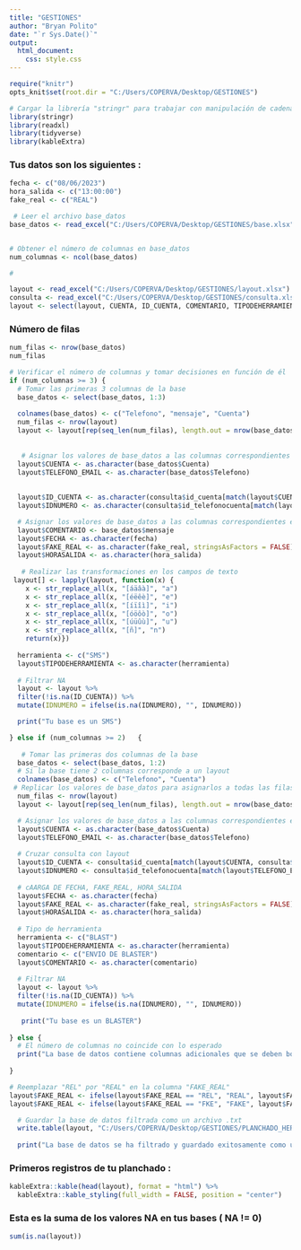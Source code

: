 ```yaml
---
title: "GESTIONES"
author: "Bryan Polito"
date: "`r Sys.Date()`"
output:
  html_document:
    css: style.css
---
```


```r
require("knitr")
opts_knit$set(root.dir = "C:/Users/COPERVA/Desktop/GESTIONES")
```

```r
# Cargar la librería "stringr" para trabajar con manipulación de cadenas
library(stringr)
library(readxl)
library(tidyverse)
library(kableExtra)

```

### Tus datos son los siguientes :
```r
fecha <- c("08/06/2023")
hora_salida <- c("13:00:00")
fake_real <- c("REAL")
```

```r
 # Leer el archivo base_datos
base_datos <- read_excel("C:/Users/COPERVA/Desktop/GESTIONES/base.xlsx")


# Obtener el número de columnas en base_datos
num_columnas <- ncol(base_datos)

# 

layout <- read_excel("C:/Users/COPERVA/Desktop/GESTIONES/layout.xlsx")
consulta <- read_excel("C:/Users/COPERVA/Desktop/GESTIONES/consulta.xlsx")
layout <- select(layout, CUENTA, ID_CUENTA, COMENTARIO, TIPODEHERRAMIENTA, TELEFONO_EMAIL, FECHA, FAKE_REAL, HORASALIDA, IDNUMERO)
```

### Número de filas
```r
num_filas <- nrow(base_datos)
num_filas
```

```r
# Verificar el número de columnas y tomar decisiones en función de él
if (num_columnas >= 3) {
  # Tomar las primeras 3 columnas de la base
  base_datos <- select(base_datos, 1:3)
  
  colnames(base_datos) <- c("Telefono", "mensaje", "Cuenta")
  num_filas <- nrow(layout)
  layout <- layout[rep(seq_len(num_filas), length.out = nrow(base_datos)), ]
  
  
   # Asignar los valores de base_datos a las columnas correspondientes en layout
  layout$CUENTA <- as.character(base_datos$Cuenta)
  layout$TELEFONO_EMAIL <- as.character(base_datos$Telefono)
  
  
  layout$ID_CUENTA <- as.character(consulta$id_cuenta[match(layout$CUENTA, consulta$CUENTAS)])
  layout$IDNUMERO <- as.character(consulta$id_telefonocuenta[match(layout$TELEFONO_EMAIL , consulta$tel)])

  # Asignar los valores de base_datos a las columnas correspondientes en layout
  layout$COMENTARIO <- base_datos$mensaje
  layout$FECHA <- as.character(fecha)
  layout$FAKE_REAL <- as.character(fake_real, stringsAsFactors = FALSE)
  layout$HORASALIDA <- as.character(hora_salida)
  
   # Realizar las transformaciones en los campos de texto
 layout[] <- lapply(layout, function(x) {
    x <- str_replace_all(x, "[áäâà]", "a")
    x <- str_replace_all(x, "[éëêè]", "e")
    x <- str_replace_all(x, "[íïîì]", "i")
    x <- str_replace_all(x, "[óöôò]", "o")
    x <- str_replace_all(x, "[úüûù]", "u")
    x <- str_replace_all(x, "[ñ]", "n")
    return(x)})
  
  herramienta <- c("SMS")
  layout$TIPODEHERRAMIENTA <- as.character(herramienta)
  
  # Filtrar NA
  layout <- layout %>%
  filter(!is.na(ID_CUENTA)) %>%
  mutate(IDNUMERO = ifelse(is.na(IDNUMERO), "", IDNUMERO))

  print("Tu base es un SMS")

} else if (num_columnas >= 2)   {
  
   # Tomar las primeras dos columnas de la base
  base_datos <- select(base_datos, 1:2)
  # Si la base tiene 2 columnas corresponde a un layout
  colnames(base_datos) <- c("Telefono", "Cuenta")
 # Replicar los valores de base_datos para asignarlos a todas las filas de layout
  num_filas <- nrow(layout)
  layout <- layout[rep(seq_len(num_filas), length.out = nrow(base_datos)), ]

  # Asignar los valores de base_datos a las columnas correspondientes en layout
  layout$CUENTA <- as.character(base_datos$Cuenta)
  layout$TELEFONO_EMAIL <- as.character(base_datos$Telefono)
  
  # Cruzar consulta con layout
  layout$ID_CUENTA <- consulta$id_cuenta[match(layout$CUENTA, consulta$CUENTAS)]
  layout$IDNUMERO <- consulta$id_telefonocuenta[match(layout$TELEFONO_EMAIL , consulta$tel)]
  
  # cAARGA DE FECHA, FAKE_REAL, HORA_SALIDA
  layout$FECHA <- as.character(fecha)
  layout$FAKE_REAL <- as.character(fake_real, stringsAsFactors = FALSE)
  layout$HORASALIDA <- as.character(hora_salida)
  
  # Tipo de herramienta
  herramienta <- c("BLAST")
  layout$TIPODEHERRAMIENTA <- as.character(herramienta)
  comentario <- c("ENVIO DE BLASTER")
  layout$COMENTARIO <- as.character(comentario)
  
  # Filtrar NA
  layout <- layout %>%
  filter(!is.na(ID_CUENTA)) %>%
  mutate(IDNUMERO = ifelse(is.na(IDNUMERO), "", IDNUMERO))
  
   print("Tu base es un BLASTER")
  
} else {
  # El número de columnas no coincide con lo esperado
  print("La base de datos contiene columnas adicionales que se deben borrar")
  
}
```


```r
# Reemplazar "REL" por "REAL" en la columna "FAKE_REAL"
layout$FAKE_REAL <- ifelse(layout$FAKE_REAL == "REL", "REAL", layout$FAKE_REAL)
layout$FAKE_REAL <- ifelse(layout$FAKE_REAL == "FKE", "FAKE", layout$FAKE_REAL)

  # Guardar la base de datos filtrada como un archivo .txt
  write.table(layout, "C:/Users/COPERVA/Desktop/GESTIONES/PLANCHADO_HERRAMIENTAS_.txt", sep = "\t", quote = FALSE, row.names = FALSE)
  
  print("La base de datos se ha filtrado y guardado exitosamente como un archivo .txt")
```
 
### Primeros registros de tu planchado :
```r
kableExtra::kable(head(layout), format = "html") %>%
  kableExtra::kable_styling(full_width = FALSE, position = "center")
```

### Esta es la suma de los valores NA en tus bases ( NA != 0)
```r
sum(is.na(layout))
```



 